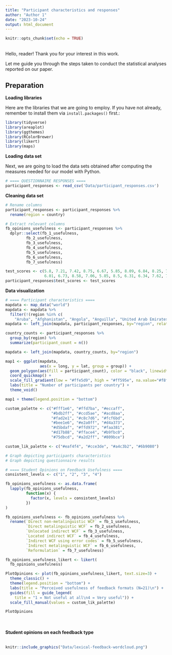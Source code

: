 ```yaml
---
title: "Participant characteristics and responses"
author: "Author 1"
date: "2023-10-24"
output: html_document
---
```


```r
knitr::opts_chunk$set(echo = TRUE)
```
<br>
Hello, reader! Thank you for your interest in this work.

Let me guide you through the steps taken to conduct the statistical analyses reported on our paper.

## Preparation

**Loading libraries**

Here are the libraries that we are going to employ. If you have not already, remember to install them via `install.packages()` first.:

```r
library(tidyverse)
library(areaplot)
library(ggthemes)
library(RColorBrewer)
library(likert)
library(maps)
```

**Loading data set**

Next, we are going to load the data sets obtained after computing the measures needed for our model with Python.

```r
# ==== QUESTIONNAIRE RESPONSES ====
participant_responses <- read_csv('Data/participant_responses.csv')
```

**Cleaning data set**

```r
# Rename columns
participant_responses <- participant_responses %>%
  rename(region = country)

# Extract relevant columns
fb_opinions_usefulness <- participant_responses %>%
  dplyr::select(fb_1_usefulness,
         fb_2_usefulness,
         fb_3_usefulness,
         fb_4_usefulness,
         fb_5_usefulness,
         fb_6_usefulness,
         fb_7_usefulness)

test_scores <- c(5.8, 7.21, 7.42, 8.75, 6.67, 5.85, 8.09, 6.84, 8.25, 7.75,
                 6.01, 6.73, 8.58, 7.06, 5.85, 8.5, 6.31, 6.34, 7.62, 7.12, 5.79)
participant_responses$test_scores <- test_scores
```

**Data visualization**

```r
# ==== Participant characteristics ====
mapdata <- map_data("world")
mapdata <- mapdata %>%
  filter(!(region %in% c(
    "Aruba", "Afghanistan", "Angola", "Anguilla", "United Arab Emirates", "Argentina", "Armenia", "American Samoa", "Antarctica", "Australia", "French Southern and Antarctic Lands", "Antigua", "Barbuda", "Azerbaijan", "Burundi", "Benin", "Burkina Faso", "Bangladesh", "Bahrain", "Saint Barthelemy", "Bermuda", "Bolivia", "Brazil", "Barbados", "Brunei", "Bhutan", "Botswana", "Central African Republic", "Chile", "Ivory Coast", "Cameroon", "Democratic Republic of the Congo", "Republic of Congo", "Cook Islands", "Colombia", "Comoros", "Cape Verde", "Curacao", "Djibouti", "Dominica", "Algeria", "Ecuador", "Egypt", "Eritrea", "Canary Islands", "Ethiopia", "Fiji", "Falkland Islands", "Reunion", "Mayotte", "French Guiana", "Martinique", "Guadeloupe", "Micronesia", "Gabon", "Georgia", "Ghana", "Guinea", "Gambia", "Guinea-Bissau", "Equatorial Guinea", "Grenada", "Guam", "Guyana", "Heard Island", "Indonesia", "India", "Cocos Islands", "Christmas Island", "Chagos Archipelago", "Iran", "Iraq", "Israel", "Jordan", "Siachen Glacier", "Kenya", "Kyrgyzstan", "Cambodia", "Kiribati", "Nevis", "Saint Kitts", "Kuwait", "Laos", "Lebanon", "Liberia", "Libya", "Saint Lucia", "Sri Lanka", "Lesotho", "Saint Martin", "Morocco", "Madagascar", "Maldives", "Marshall Islands", "Mali", "Myanmar", "Northern Mariana Islands", "Mozambique", "Mauritania", "Montserrat", "Mauritius", "Malawi", "Malaysia", "Namibia", "New Caledonia", "Niger", "Norfolk Island", "Nigeria", "Niue", "Bonaire", "Sint Eustatius", "Saba", "Nepal", "Nauru", "New Zealand", "Oman", "Pakistan", "Panama", "Pitcairn Islands", "Peru", "Philippines", "Palau", "Papua New Guinea", "Madeira Islands", "Azores", "Paraguay", "Palestine", "French Polynesia", "Qatar", "Rwanda", "Western Sahara", "Saudi Arabia", "Sudan", "South Sudan", "Senegal", "Singapore", "South Sandwich Islands", "South Georgia", "Saint Helena", "Ascension Island", "Solomon Islands", "Sierra Leone", "Somalia", "Sao Tome and Principe", "Suriname", "Swaziland", "Sint Maarten", "Seychelles", "Syria", "Chad", "Togo", "Thailand", "Tajikistan", "Turkmenistan", "Timor-Leste", "Tonga", "Trinidad", "Tobago", "Tunisia", "Turkey", "Taiwan", "Tanzania", "Uganda", "Uruguay", "Uzbekistan", "Grenadines", "Saint Vincent", "Venezuela", "Vietnam", "Vanuatu", "Wallis and Futuna", "Samoa", "Yemen", "South Africa", "Zambia", "Zimbabwe")))
mapdata <- left_join(mapdata, participant_responses, by="region", relationship = "many-to-many")

country_counts <- participant_responses %>%
  group_by(region) %>%
  summarize(participant_count = n())

mapdata <- left_join(mapdata, country_counts, by="region")

map1 <- ggplot(mapdata,
               aes(x = long, y = lat, group = group)) +
  geom_polygon(aes(fill = participant_count), color = "black", linewidth = 0.1) +
  coord_quickmap() +
  scale_fill_gradient(low = "#ffe5d9", high = "#ff595e", na.value="#f8f9fa", name = "") +
  labs(title = "Number of participants per country") +
  theme_void()

map1 + theme(legend.position = "bottom")
```

```r

custom_palette <- c("#fff1e6", "#ffd7ba", "#eccaff", 
                    "#bdb2ff", "#ccd5ae", "#acd8aa",
                    "#fad2e1", "#c8c7d6", "#fcf6bd",
                    "#bee1e6", "#e2a0ff", "#d4a373",
                    "#d5bdaf", "#ffd972", "#faa381",
                    "#d17b88", "#fface4", "#b9fbc0",
                    "#75dbcd", "#a2d2ff", "#809bce")

custom_lik_palette <- c("#eaf4f4", "#cce3de", "#a4c3b2", "#6b9080")

# Graph depicting participants characteristics
# Graph depicting questionnaire results

# ==== Student Opinions on Feedback Usefulness ====
consistent_levels <- c("1", "2", "3", "4")

fb_opinions_usefulness <- as.data.frame(
  lapply(fb_opinions_usefulness,
         function(x) {
           factor(x, levels = consistent_levels)
         })
)

fb_opinions_usefulness <- fb_opinions_usefulness %>%
  rename(`Direct non-metalinguistic WCF` = fb_1_usefulness,
         `Direct metalinguistic WCF` = fb_2_usefulness,
         `Unlocated indirect WCF` = fb_3_usefulness,
         `Located indirect WCF` = fb_4_usefulness,
         `Indirect WCF using error codes` = fb_5_usefulness,
         `Indirect metalinguistic WCF` = fb_6_usefulness,
         `Reformulation` = fb_7_usefulness)

fb_opinions_usefulness_likert <- likert(
  fb_opinions_usefulness)

PlotOpinions <- plot(fb_opinions_usefulness_likert, text.size=3) +
  theme_classic() +
  theme(legend.position = "bottom") +
  labs(title = "Perceived usefulness of feedback formats (N=21)\n") +
  guides(fill = guide_legend(
    title = "1 = Not useful at all\n4 = Very useful")) +
  scale_fill_manual(values = custom_lik_palette)

PlotOpinions

```
<br>
<br>
**Student opinions on each feedback type**
<br>
<br>

```r

knitr::include_graphics("Data/lexical-feedback-wordcloud.png")

```
